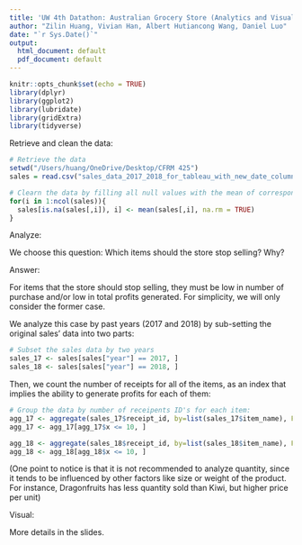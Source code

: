 ---
title: 'UW 4th Datathon: Australian Grocery Store (Analytics and Visualization Part)'
author: "Zilin Huang, Vivian Han, Albert Hutiancong Wang, Daniel Luo"
date: "`r Sys.Date()`"
output:
  html_document: default
  pdf_document: default
---

```{r setup, include=FALSE, warning = FALSE}
knitr::opts_chunk$set(echo = TRUE)
library(dplyr)
library(ggplot2)
library(lubridate)
library(gridExtra)
library(tidyverse)
```

Retrieve and clean the data:

```{r q.setup}
# Retrieve the data
setwd("/Users/huang/OneDrive/Desktop/CFRM 425")
sales = read.csv("sales_data_2017_2018_for_tableau_with_new_date_columns.csv")

# Clearn the data by filling all null values with the mean of corresponding column:
for(i in 1:ncol(sales)){
  sales[is.na(sales[,i]), i] <- mean(sales[,i], na.rm = TRUE)
}
```

Analyze:

We choose this question: Which items should the store stop selling? Why?

Answer:

For items that the store should stop selling, they must be low in number of purchase and/or low in total profits generated. For simplicity, we will only consider the former case.

We analyze this case by past years (2017 and 2018) by sub-setting the original sales' data into two parts:

```{r q.1}
# Subset the sales data by two years
sales_17 <- sales[sales["year"] == 2017, ]
sales_18 <- sales[sales["year"] == 2018, ]
```

Then, we count the number of receipts for all of the items, as an index that implies the ability to generate profits for each of them:

```{r q.1.1}
# Group the data by number of receipents ID's for each item:
agg_17 <- aggregate(sales_17$receipt_id, by=list(sales_17$item_name), FUN=length)
agg_17 <- agg_17[agg_17$x <= 10, ]

agg_18 <- aggregate(sales_18$receipt_id, by=list(sales_18$item_name), FUN=length)
agg_18 <- agg_18[agg_18$x <= 10, ]
```

(One point to notice is that it is not recommended to analyze quantity, since it tends to be influenced by other factors like size or weight of the product. For instance, Dragonfruits 
has less quantity sold than Kiwi, but higher price per unit)

Visual:

More details in the slides.